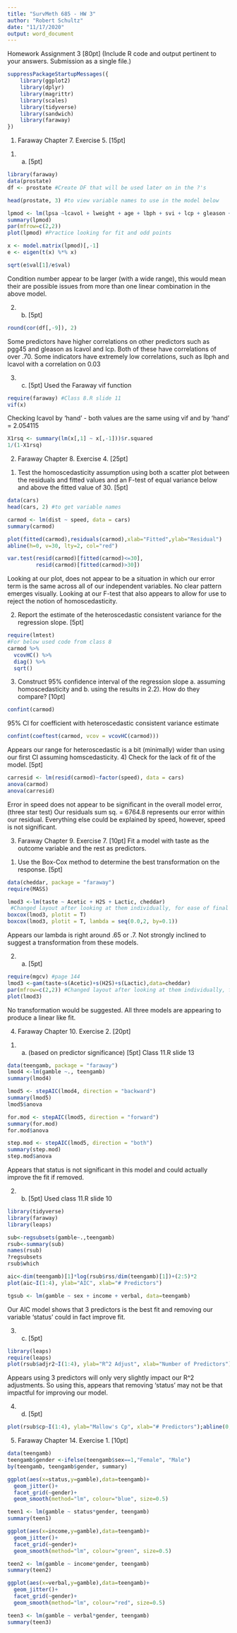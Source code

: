 ```yaml
---
title: "SurvMeth 685 - HW 3"
author: "Robert Schultz"
date: "11/17/2020"
output: word_document
---
```


Homework Assignment 3 [80pt]
(Include R code and output pertinent to your answers. Submission as a single file.)
```r
suppressPackageStartupMessages({
    library(ggplot2)
    library(dplyr)
    library(magrittr)
    library(scales)
    library(tidyverse)
    library(sandwich)
    library(faraway)
})
```
1. Faraway Chapter 7. Exercise 5. [15pt] 
1) (a) [5pt]
```r
library(faraway)
data(prostate)
df <- prostate #Create DF that will be used later on in the ?'s

head(prostate, 3) #to view variable names to use in the model below

lpmod <- lm(lpsa ~lcavol + lweight + age + lbph + svi + lcp + gleason + pgg45, data = prostate)
summary(lpmod)
par(mfrow=c(2,2))
plot(lpmod) #Practice looking for fit and odd points
```
```r
x <- model.matrix(lpmod)[,-1]
e <- eigen(t(x) %*% x)

sqrt(e$val[1]/e$val)
```

Condition number appear to be larger (with a wide range), this would mean their are possible issues from more than one linear combination in the above model. 

2) (b) [5pt]
```r
round(cor(df[,-9]), 2)
```

Some predictors have higher correlations on other predictors such as pgg45 and gleason as lcavol and lcp.  Both of these have correlations of over .70. Some indicators have extremely low correlations, such as lbph and lcavol with a correlation on 0.03

3) (c) [5pt]
Used the Faraway vif function 
```r
require(faraway) #Class 8.R slide 11
vif(x)
```
Checking lcavol by 'hand' - both values are the same using vif and by 'hand' = 2.054115
```r
X1rsq <- summary(lm(x[,1] ~ x[,-1]))$r.squared
1/(1-X1rsq)
```

2. Faraway Chapter 8. Exercise 4. [25pt]
1) Test the homoscedasticity assumption using both a scatter plot between the residuals and fitted values and an F-test of equal variance below and above the fitted value of 30. [5pt]
```r
data(cars)
head(cars, 2) #to get variable names

carmod <- lm(dist ~ speed, data = cars)
summary(carmod)
```
```r
plot(fitted(carmod),residuals(carmod),xlab="Fitted",ylab="Residual")
abline(h=0, v=30, lty=2, col="red")

var.test(resid(carmod)[fitted(carmod)<=30],
         resid(carmod)[fitted(carmod)>30])
```
Looking at our plot, does not appear to be a situation in which our error term is the same across all of our independent variables. No clear pattern emerges visually. Looking at our F-test that also appears to allow for use to reject the notion of homoscedasticity. 


2) Report the estimate of the heteroscedastic consistent variance for the regression slope. [5pt]
```r
require(lmtest)
#For below used code from class 8
carmod %>% 
  vcovHC() %>% 
  diag() %>% 
  sqrt()
```

3) Construct 95% confidence interval of the regression slope a. assuming homoscedasticity and b. using the results in 2.2). How do they compare? [10pt]
```r
confint(carmod)
```
95% CI for coefficient with heteroscedastic consistent variance estimate
```r
confint(coeftest(carmod, vcov = vcovHC(carmod)))
```

Appears our range for heteroscedastic is a bit (minimally) wider than using our first CI assuming homscedasticity. 
4) Check for the lack of fit of the model. [5pt]
```r
carresid <- lm(resid(carmod)~factor(speed), data = cars)
anova(carmod)
anova(carresid)
```

Error in speed does not appear to be significant in the overall model error, (three star test) Our residuals sum sq. = 6764.8 represents our error within our residual. Everything else could be explained by speed, however, speed is not significant.

3. Faraway Chapter 9. Exercise 7. [10pt]
Fit a model with taste as the outcome variable and the rest as predictors.
1) Use the Box-Cox method to determine the best transformation on the response. [5pt]
```r
data(cheddar, package = "faraway")
require(MASS)

lmod3 <-lm(taste ~ Acetic + H2S + Lactic, cheddar)
 #Changed layout after looking at them individually, for ease of final presentation
boxcox(lmod3, plotit = T)
boxcox(lmod3, plotit = T, lambda = seq(0.0,2, by=0.1))

```

Appears our lambda is right around .65 or .7. Not strongly inclined to suggest a transformation from these models. 

2) (a) [5pt]
```r
require(mgcv) #page 144
lmod3 <-gam(taste~s(Acetic)+s(H2S)+s(Lactic),data=cheddar)
par(mfrow=c(2,2)) #Changed layout after looking at them individually, for ease of final presentation
plot(lmod3)
```

No transformation would be suggested. All three models are appearing to produce a linear like fit. 

4. Faraway Chapter 10. Exercise 2. [20pt]
1) (a) (based on predictor significance) [5pt] 
Class 11.R slide 13
```r
data(teengamb, package = "faraway")
lmod4 <-lm(gamble ~., teengamb)
summary(lmod4)
```

```r
lmod5 <- stepAIC(lmod4, direction = "backward")
summary(lmod5)
lmod5$anova

for.mod <- stepAIC(lmod5, direction = "forward")
summary(for.mod)
for.mod$anova

step.mod <- stepAIC(lmod5, direction = "both")
summary(step.mod)
step.mod$anova
```
Appears that status is not significant in this model and could actually improve the fit if removed.

2) (b) [5pt]
Used class 11.R slide 10 
```r
library(tidyverse)
library(faraway)
library(leaps)

sub<-regsubsets(gamble~.,teengamb)
rsub<-summary(sub)
names(rsub)
?regsubsets
rsub$which

aic<-dim(teengamb)[1]*log(rsub$rss/dim(teengamb)[1])+(2:5)*2
plot(aic~I(1:4), ylab="AIC", xlab="# Predictors")

tgsub <- lm(gamble ~ sex + income + verbal, data=teengamb)

```

Our AIC model shows that 3 predictors is the best fit and removing our variable 'status' could in fact improve fit. 

3) (c) [5pt]
```r
library(leaps)
require(leaps)
plot(rsub$adjr2~I(1:4), ylab="R^2 Adjust", xlab="Number of Predictors")
```

Appears using 3 predictors will only very slightly impact our R^2 adjustments. So using this, appears that removing 'status' may not be that impactful for improving our model. 

4) (d) [5pt]
```r
plot(rsub$cp~I(1:4), ylab="Mallow's Cp", xlab="# Predictors");abline(0,1, col="red")
```
5. Faraway Chapter 14. Exercise 1. [10pt]
```r
data(teengamb)
teengamb$gender <-ifelse(teengamb$sex==1,"Female", "Male")
by(teengamb, teengamb$gender, summary)

ggplot(aes(x=status,y=gamble),data=teengamb)+
  geom_jitter()+
  facet_grid(~gender)+
  geom_smooth(method="lm", colour="blue", size=0.5)

teen1 <- lm(gamble ~ status*gender, teengamb)
summary(teen1)

ggplot(aes(x=income,y=gamble),data=teengamb)+
  geom_jitter()+
  facet_grid(~gender)+
  geom_smooth(method="lm", colour="green", size=0.5)

teen2 <- lm(gamble ~ income*gender, teengamb)
summary(teen2)

ggplot(aes(x=verbal,y=gamble),data=teengamb)+
  geom_jitter()+
  facet_grid(~gender)+
  geom_smooth(method="lm", colour="red", size=0.5)

teen3 <- lm(gamble ~ verbal*gender, teengamb)
summary(teen3)
```


